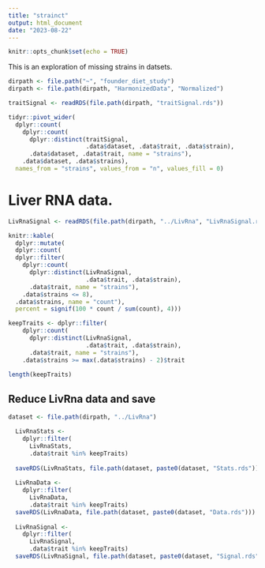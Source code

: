 ```yaml
---
title: "strainct"
output: html_document
date: "2023-08-22"
---
```


```r
knitr::opts_chunk$set(echo = TRUE)
```

This is an exploration of missing strains in datsets.

```r
dirpath <- file.path("~", "founder_diet_study")
dirpath <- file.path(dirpath, "HarmonizedData", "Normalized")

traitSignal <- readRDS(file.path(dirpath, "traitSignal.rds"))
```

```r
tidyr::pivot_wider(
  dplyr::count( 
    dplyr::count(
      dplyr::distinct(traitSignal, 
                      .data$dataset, .data$trait, .data$strain),
      .data$dataset, .data$trait, name = "strains"),
    .data$dataset, .data$strains),
  names_from = "strains", values_from = "n", values_fill = 0)
```

# Liver RNA data.

```r
LivRnaSignal <- readRDS(file.path(dirpath, "../LivRna", "LivRnaSignal.rds"))
```

```r
knitr::kable(
  dplyr::mutate(
  dplyr::count(
  dplyr::filter(
    dplyr::count(
      dplyr::distinct(LivRnaSignal, 
                      .data$trait, .data$strain),
      .data$trait, name = "strains"),
    .data$strains <= 8),
  .data$strains, name = "count"),
  percent = signif(100 * count / sum(count), 4)))
```

```r
keepTraits <- dplyr::filter(
    dplyr::count(
      dplyr::distinct(LivRnaSignal, 
                      .data$trait, .data$strain),
      .data$trait, name = "strains"),
    .data$strains >= max(.data$strains) - 2)$trait
```

```r
length(keepTraits)
```

## Reduce LivRna data and save


```r
dataset <- file.path(dirpath, "../LivRna")

  LivRnaStats <- 
    dplyr::filter(
      LivRnaStats,
      .data$trait %in% keepTraits)
  
  saveRDS(LivRnaStats, file.path(dataset, paste0(dataset, "Stats.rds")))
  
  LivRnaData <-
    dplyr::filter(
      LivRnaData,
      .data$trait %in% keepTraits)
  saveRDS(LivRnaData, file.path(dataset, paste0(dataset, "Data.rds")))
  
  LivRnaSignal <- 
    dplyr::filter(
      LivRnaSignal,
      .data$trait %in% keepTraits)
  saveRDS(LivRnaSignal, file.path(dataset, paste0(dataset, "Signal.rds")))
```

